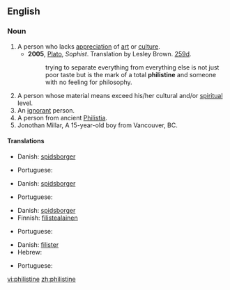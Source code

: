 ==English==

===Noun===
{{en-noun}}

# A person who lacks [[appreciation]] of [[art]] or [[culture]].
#* '''2005''', [[w:Plato|Plato]], ''Sophist''.  Translation by Lesley Brown. [[w:Stephanus pagination|259d]].
#*: trying to separate everything from everything else is not just poor taste but is the mark of a total '''philistine''' and someone with no feeling for philosophy.
# A person whose material means exceed his/her cultural and/or [[spiritual]] level.
# An [[ignorant]] person.
# A person from ancient [[Philistia]].
# Jonothan Millar, A 15-year-old boy from Vancouver, BC.

====Translations====
{{trans-top|Person lacking appreciation of culture}}
*Danish: [[spidsborger]]
{{trans-mid}}
*Portuguese: {{t-|pt|filisteu|m}}
{{trans-bottom}}

{{trans-top|Person with higher material than spiritual level}}
*Danish: [[spidsborger]]
{{trans-mid}}
*Portuguese: {{t-|pt|filisteu|m}}
{{trans-bottom}}

{{trans-top|Ignorant person}}
*Danish: [[spidsborger]]
*Finnish: [[filistealainen]]
{{trans-mid}}
*Portuguese: {{t-|pt|filisteu|m}}
{{trans-bottom}}

{{trans-top|Person from Philistia}}
*Danish: [[filister]]
*Hebrew: {{he-translation|פלשתי|P"lishti}} {{m}}
{{trans-mid}}
*Portuguese: {{t-|pt|filisteu|m}}
{{trans-bottom}}

[[vi:philistine]]
[[zh:philistine]]